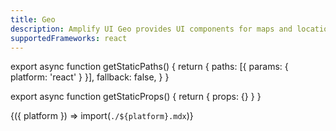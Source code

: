 ```yaml
---
title: Geo
description: Amplify UI Geo provides UI components for maps and location search for popular front-end frameworks.
supportedFrameworks: react
---
```


export async function getStaticPaths() {
  return {
    paths: [{ params: { platform: 'react' } }],
    fallback: false,
  }
}

export async function getStaticProps() {
  return { props: {} }
}

<Fragment>{({ platform }) => import(`./${platform}.mdx`)}</Fragment>

